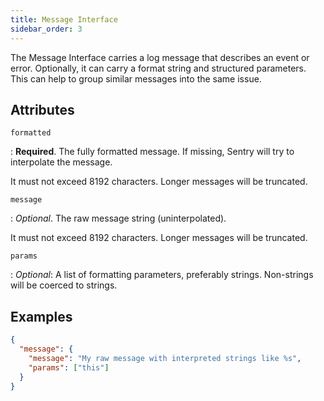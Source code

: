 ```yaml
---
title: Message Interface
sidebar_order: 3
---
```


The Message Interface carries a log message that describes an event or error.
Optionally, it can carry a format string and structured parameters. This can
help to group similar messages into the same issue.

## Attributes

`formatted`

: **Required**. The fully formatted message. If missing, Sentry will try to
  interpolate the message.
  
  It must not exceed 8192 characters. Longer messages will be truncated.

`message`

: _Optional_. The raw message string (uninterpolated).

  It must not exceed 8192 characters. Longer messages will be truncated.

`params`

: _Optional_: A list of formatting parameters, preferably strings. Non-strings
  will be coerced to strings.


## Examples

```json
{
  "message": {
    "message": "My raw message with interpreted strings like %s",
    "params": ["this"]
  }
}
```
